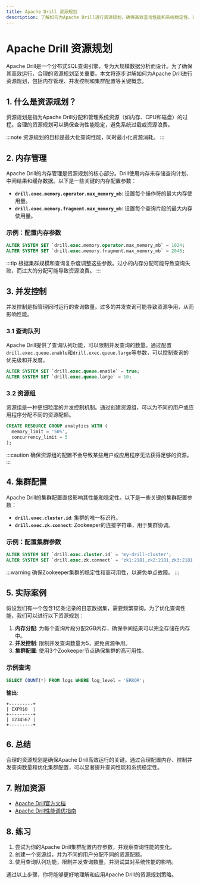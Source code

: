 ```yaml
---
title: Apache Drill 资源规划
description: 了解如何为Apache Drill进行资源规划，确保高效查询性能和系统稳定性。本文适合初学者，涵盖资源分配、内存管理、并发控制等关键概念。
---
```


# Apache Drill 资源规划

Apache Drill是一个分布式SQL查询引擎，专为大规模数据分析而设计。为了确保其高效运行，合理的资源规划至关重要。本文将逐步讲解如何为Apache Drill进行资源规划，包括内存管理、并发控制和集群配置等关键概念。

## 1. 什么是资源规划？

资源规划是指为Apache Drill分配和管理系统资源（如内存、CPU和磁盘）的过程。合理的资源规划可以确保查询性能稳定，避免系统过载或资源浪费。

:::note
资源规划的目标是最大化查询性能，同时最小化资源消耗。
:::

## 2. 内存管理

Apache Drill的内存管理是资源规划的核心部分。Drill使用内存来存储查询计划、中间结果和缓存数据。以下是一些关键的内存配置参数：

- **`drill.exec.memory.operator.max_memory_mb`**: 设置每个操作符的最大内存使用量。
- **`drill.exec.memory.fragment.max_memory_mb`**: 设置每个查询片段的最大内存使用量。

### 示例：配置内存参数

```sql
ALTER SYSTEM SET `drill.exec.memory.operator.max_memory_mb` = 1024;
ALTER SYSTEM SET `drill.exec.memory.fragment.max_memory_mb` = 2048;
```

:::tip
根据集群规模和查询复杂度调整这些参数。过小的内存分配可能导致查询失败，而过大的分配可能导致资源浪费。
:::

## 3. 并发控制

并发控制是指管理同时运行的查询数量。过多的并发查询可能导致资源争用，从而影响性能。

### 3.1 查询队列

Apache Drill提供了查询队列功能，可以限制并发查询的数量。通过配置`drill.exec.queue.enable`和`drill.exec.queue.large`等参数，可以控制查询的优先级和并发度。

```sql
ALTER SYSTEM SET `drill.exec.queue.enable` = true;
ALTER SYSTEM SET `drill.exec.queue.large` = 10;
```

### 3.2 资源组

资源组是一种更细粒度的并发控制机制。通过创建资源组，可以为不同的用户或应用程序分配不同的资源配额。

```sql
CREATE RESOURCE GROUP analytics WITH (
  memory_limit = '50%',
  concurrency_limit = 5
);
```

:::caution
确保资源组的配置不会导致某些用户或应用程序无法获得足够的资源。
:::

## 4. 集群配置

Apache Drill的集群配置直接影响其性能和稳定性。以下是一些关键的集群配置参数：

- **`drill.exec.cluster.id`**: 集群的唯一标识符。
- **`drill.exec.zk.connect`**: Zookeeper的连接字符串，用于集群协调。

### 示例：配置集群参数

```sql
ALTER SYSTEM SET `drill.exec.cluster.id` = 'my-drill-cluster';
ALTER SYSTEM SET `drill.exec.zk.connect` = 'zk1:2181,zk2:2181,zk3:2181';
```

:::warning
确保Zookeeper集群的稳定性和高可用性，以避免单点故障。
:::

## 5. 实际案例

假设我们有一个包含1亿条记录的日志数据集，需要频繁查询。为了优化查询性能，我们可以进行以下资源规划：

1. **内存分配**: 为每个查询片段分配2GB内存，确保中间结果可以完全存储在内存中。
2. **并发控制**: 限制并发查询数量为5，避免资源争用。
3. **集群配置**: 使用3个Zookeeper节点确保集群的高可用性。

### 示例查询

```sql
SELECT COUNT(*) FROM logs WHERE log_level = 'ERROR';
```

**输出**:

```
+---------+
| EXPR$0  |
+---------+
| 1234567 |
+---------+
```

## 6. 总结

合理的资源规划是确保Apache Drill高效运行的关键。通过合理配置内存、控制并发查询数量和优化集群配置，可以显著提升查询性能和系统稳定性。

## 7. 附加资源

- [Apache Drill官方文档](https://drill.apache.org/docs/)
- [Apache Drill性能调优指南](https://drill.apache.org/docs/performance-tuning/)

## 8. 练习

1. 尝试为你的Apache Drill集群配置内存参数，并观察查询性能的变化。
2. 创建一个资源组，并为不同的用户分配不同的资源配额。
3. 使用查询队列功能，限制并发查询数量，并测试其对系统性能的影响。

通过以上步骤，你将能够更好地理解和应用Apache Drill的资源规划策略。